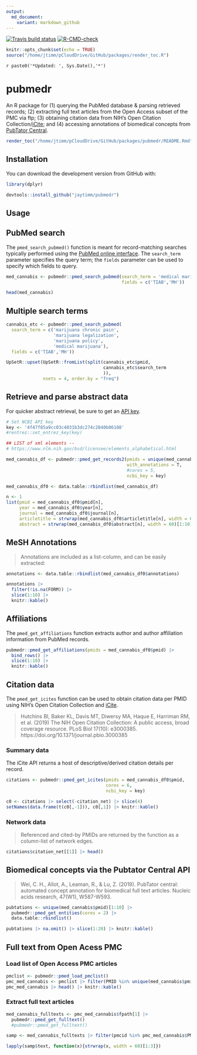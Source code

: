 ```yaml
---
output:
  md_document:
    variant: markdown_github
---
```


<!-- badges: start -->
[![Travis build status](https://app.travis-ci.com/jaytimm/pubmedr.svg?branch=main)](https://app.travis-ci.com/github/jaytimm/pubmedr)
[![R-CMD-check](https://github.com/jaytimm/pubmedr/workflows/R-CMD-check/badge.svg)](https://github.com/jaytimm/pubmedr/actions)
<!-- badges: end -->


```r
knitr::opts_chunk$set(echo = TRUE)
source("/home/jtimm/pCloudDrive/GitHub/packages/render_toc.R")
```



`r paste0('*Updated: ', Sys.Date(),'*')` 

# pubmedr

An R package for (1) querying the PubMed database & parsing retrieved records; (2) extracting full text articles from the Open Access subset of the PMC via ftp; (3) obtaining citation data from NIH's Open Citation Collection/[iCite](https://icite.od.nih.gov/); and (4) accessing annotations of biomedical concepts from [PubTator Central](https://www.ncbi.nlm.nih.gov/research/pubtator/).


```r
render_toc("/home/jtimm/pCloudDrive/GitHub/packages/pubmedr/README.Rmd")
```


## Installation

You can download the development version from GitHub with:

```r
library(dplyr)
```


```r
devtools::install_github("jaytimm/pubmedr")
```


## Usage

## PubMed search

The `pmed_search_pubmed()` function is meant for record-matching searches typically performed using the [PubMed online interface](https://pubmed.ncbi.nlm.nih.gov/).  The `search_term` parameter specifies the query term; the `fields` parameter can be used to specify which fields to query. 


```r
med_cannabis <- pubmedr::pmed_search_pubmed(search_term = 'medical marijuana', 
                                            fields = c('TIAB','MH'))
```



```r
head(med_cannabis)
```



## Multiple search terms

```r
cannabis_etc <- pubmedr::pmed_search_pubmed(
  search_term = c('marijuana chronic pain',
                  'marijuana legalization',
                  'marijuana policy',
                  'medical marijuana'),
  fields = c('TIAB','MH'))
```


```r
UpSetR::upset(UpSetR::fromList(split(cannabis_etc$pmid,
                                     cannabis_etc$search_term 
                                     )), 
              nsets = 4, order.by = "freq")
```


## Retrieve and parse abstract data 

For quicker abstract retrieval, be sure to get an [API key](https://support.nlm.nih.gov/knowledgebase/article/KA-03521/en-us).    

```r
# Set NCBI API key
key <- '4f47f85a9cc03c4031b3dc274c2840b06108'
#rentrez::set_entrez_key(key)

## LIST of xml elements -- 
# https://www.nlm.nih.gov/bsd/licensee/elements_alphabetical.html
``` 



```r
med_cannabis_df <- pubmedr::pmed_get_records2(pmids = unique(med_cannabis$pmid)[1:10], 
                                              with_annotations = T,
                                              #cores = 5, 
                                              ncbi_key = key) 
```



```r
med_cannabis_df0 <- data.table::rbindlist(med_cannabis_df)

n <- 1
list(pmid = med_cannabis_df0$pmid[n],
     year = med_cannabis_df0$year[n],
     journal = med_cannabis_df0$journal[n],
     articletitle = strwrap(med_cannabis_df0$articletitle[n], width = 60),
     abstract = strwrap(med_cannabis_df0$abstract[n], width = 60)[1:10])
```




## MeSH Annotations

> Annotations are included as a list-column, and can be easily extracted:

```r
annotations <- data.table::rbindlist(med_cannabis_df0$annotations)
```



```r
annotations |>
  filter(!is.na(FORM)) |>
  slice(1:10) |>
  knitr::kable()
```



## Affiliations

The `pmed_get_affiliations` function extracts author and author affiliation information from PubMed records. 

```r
pubmedr::pmed_get_affiliations(pmids = med_cannabis_df0$pmid) |>
  bind_rows() |>
  slice(1:10) |>
  knitr::kable()
```



## Citation data

The `pmed_get_icites` function can be used to obtain citation data per PMID using NIH's Open Citation Collection and [iCite](https://icite.od.nih.gov/).  

> Hutchins BI, Baker KL, Davis MT, Diwersy MA, Haque E, Harriman RM, et al. (2019) The NIH Open Citation Collection: A public access, broad coverage resource. PLoS Biol 17(10): e3000385. https://doi.org/10.1371/journal.pbio.3000385



### Summary data

The iCite API returns a host of descriptive/derived citation details per record.  

```r
citations <- pubmedr::pmed_get_icites(pmids = med_cannabis_df0$pmid, 
                                      cores = 6,
                                      ncbi_key = key)

c0 <- citations |> select(-citation_net) |> slice(4)
setNames(data.frame(t(c0[,-1])), c0[,1]) |> knitr::kable()
```


### Network data

> Referenced and cited-by PMIDs are returned by the function as a column-list of network edges. 

```r
citations$citation_net[[1]] |> head()
```



## Biomedical concepts via the Pubtator Central API

> Wei, C. H., Allot, A., Leaman, R., & Lu, Z. (2019). PubTator central: automated concept annotation for biomedical full text articles. Nucleic acids research, 47(W1), W587-W593.

```r
pubtations <- unique(med_cannabis$pmid)[1:10] |>
  pubmedr::pmed_get_entities(cores = 2) |>
  data.table::rbindlist()

pubtations |> na.omit() |> slice(1:20) |> knitr::kable()
```



## Full text from Open Acess PMC

### Load list of Open Access PMC articles 

```r
pmclist <- pubmedr::pmed_load_pmclist()
pmc_med_cannabis <- pmclist |> filter(PMID %in% unique(med_cannabis$pmid))
pmc_med_cannabis |> head() |> knitr::kable()
```



### Extract full text articles

```r
med_cannabis_fulltexts <- pmc_med_cannabis$fpath[1] |> 
  pubmedr::pmed_get_fulltext()
  #pubmedr::pmed_get_fulltext()

samp <- med_cannabis_fulltexts |> filter(pmcid %in% pmc_med_cannabis$PMCID[1])

lapply(samp$text, function(x){strwrap(x, width = 60)[1:3]})
```
